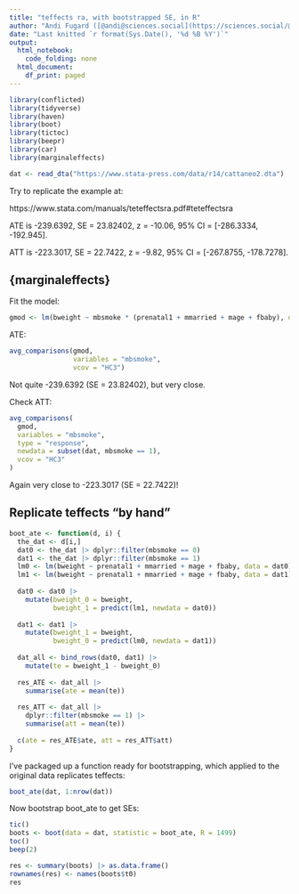 ```yaml
---
title: "teffects ra, with bootstrapped SE, in R"
author: "Andi Fugard ([@andi@sciences.social](https://sciences.social/@andi))"
date: "Last knitted `r format(Sys.Date(), '%d %B %Y')`"
output:
  html_notebook:
    code_folding: none
  html_document:
    df_print: paged
---
```


```r
library(conflicted)
library(tidyverse)
library(haven)
library(boot)
library(tictoc)
library(beepr)
library(car)
library(marginaleffects)
```

```r
dat <- read_dta("https://www.stata-press.com/data/r14/cattaneo2.dta")
```


Try to replicate the example at:

https://www.stata.com/manuals/teteffectsra.pdf#teteffectsra

ATE is -239.6392, SE = 23.82402, z = -10.06, 95% CI = [-286.3334, -192.945].

ATT is -223.3017, SE = 22.7422, z = -9.82, 95% CI = [-267.8755, -178.7278].


## {marginaleffects}

Fit the model:

```r
gmod <- lm(bweight ~ mbsmoke * (prenatal1 + mmarried + mage + fbaby), data = dat)
```

ATE:

```r
avg_comparisons(gmod,
                variables = "mbsmoke",
                vcov = "HC3")
```

Not quite -239.6392 (SE = 23.82402), but very close.

Check ATT:

```r
avg_comparisons(
  gmod,
  variables = "mbsmoke",
  type = "response",
  newdata = subset(dat, mbsmoke == 1),
  vcov = "HC3"
)
```

Again very close to -223.3017 (SE = 22.7422)!


## Replicate teffects "by hand"

```r
boot_ate <- function(d, i) {
  the_dat <- d[i,]
  dat0 <- the_dat |> dplyr::filter(mbsmoke == 0)
  dat1 <- the_dat |> dplyr::filter(mbsmoke == 1)
  lm0 <- lm(bweight ~ prenatal1 + mmarried + mage + fbaby, data = dat0)
  lm1 <- lm(bweight ~ prenatal1 + mmarried + mage + fbaby, data = dat1)
  
  dat0 <- dat0 |>
    mutate(bweight_0 = bweight,
           bweight_1 = predict(lm1, newdata = dat0))
  
  dat1 <- dat1 |>
    mutate(bweight_1 = bweight,
           bweight_0 = predict(lm0, newdata = dat1))
  
  dat_all <- bind_rows(dat0, dat1) |>
    mutate(te = bweight_1 - bweight_0)
  
  res_ATE <- dat_all |>
    summarise(ate = mean(te))
  
  res_ATT <- dat_all |>
    dplyr::filter(mbsmoke == 1) |>
    summarise(att = mean(te))
  
  c(ate = res_ATE$ate, att = res_ATT$att)
}
```


I've packaged up a function ready for bootstrapping, which applied to the original data replicates teffects:

```r
boot_ate(dat, 1:nrow(dat))
```

Now bootstrap boot_ate to get SEs:

```r
tic()
boots <- boot(data = dat, statistic = boot_ate, R = 1499)
toc()
beep(2)
```


```r
res <- summary(boots) |> as.data.frame()
rownames(res) <- names(boots$t0)
res
```





